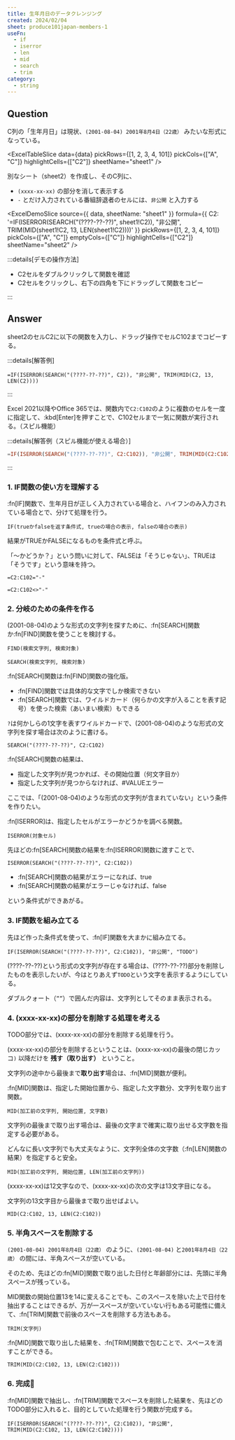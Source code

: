 ```yaml
---
title: 生年月日のデータクレンジング
created: 2024/02/04
sheet: produce101japan-members-1
useFn:
  - if
  - iserror
  - len
  - mid
  - search
  - trim
category:
  - string
---
```



<InitializeExcelModule />

## Question

C列の「生年月日」は現状、`(2001-08-04) 2001年8月4日（22歳）` みたいな形式になっている。

<ExcelTableSlice
  data={data}
  pickRows={[1, 2, 3, 4, 101]}
  pickCols={["A", "C"]}
  highlightCells={["C2"]}
  sheetName="sheet1"
/>

別なシート（sheet2）を作成し、そのC列に、

- `(xxxx-xx-xx)` の部分を消して表示する
- `-` とだけ入力されている番組辞退者のセルには、`非公開` と入力する

<ExcelDemoSlice
  source={{ data, sheetName: "sheet1" }}
  formula={{
    C2: '=IF(ISERROR(SEARCH("(????-??-??)", sheet1!C2)), "非公開", TRIM(MID(sheet1!C2, 13, LEN(sheet1!C2))))'
  }}
  pickRows={[1, 2, 3, 4, 101]}
  pickCols={["A", "C"]}
  emptyCols={["C"]}
  highlightCells={["C2"]}
  sheetName="sheet2"
/>

:::details[デモの操作方法]

- C2セルをダブルクリックして関数を確認
- C2セルをクリックし、右下の四角を下にドラッグして関数をコピー

:::

## Answer

sheet2のセルC2に以下の関数を入力し、ドラッグ操作でセルC102までコピーする。

:::details[解答例]

```
=IF(ISERROR(SEARCH("(????-??-??)", C2)), "非公開", TRIM(MID(C2, 13, LEN(C2))))
```

:::

Excel 2021以降やOffice 365では、関数内で`C2:C102`のように複数のセルを一度に指定して、:kbd[Enter]を押すことで、C102セルまで一気に関数が実行される。（スピル機能）

:::details[解答例（スピル機能が使える場合）]

```elm caption="「C2」ではなく「C2:C102」のようにセル範囲を指定"
=IF(ISERROR(SEARCH("(????-??-??)", C2:C102)), "非公開", TRIM(MID(C2:C102, 13, LEN(C2:C102))))
```

:::

### 1. IF関数の使い方を理解する

:fn[IF]関数で、生年月日が正しく入力されている場合と、ハイフンのみ入力されている場合とで、分けて処理を行う。

```
IF(trueかfalseを返す条件式, trueの場合の表示, falseの場合の表示)
```

結果がTRUEかFALSEになるものを条件式と呼ぶ。

「〜かどうか？」という問いに対して、FALSEは「そうじゃない」、TRUEは「そうです」という意味を持つ。

```
=C2:C102="-"
```

```
=C2:C102<>"-"
```

### 2. 分岐のための条件を作る

(2001-08-04)のような形式の文字列を探すために、:fn[SEARCH]関数か:fn[FIND]関数を使うことを検討する。

```
FIND(検索文字列, 検索対象)
```

```
SEARCH(検索文字列, 検索対象)
```

:fn[SEARCH]関数は:fn[FIND]関数の強化版。

- :fn[FIND]関数では具体的な文字でしか検索できない
- :fn[SEARCH]関数では、ワイルドカード（何らかの文字が入ることを表す記号）を使った検索（あいまい検索）もできる

`?`は何かしらの1文字を表すワイルドカードで、(2001-08-04)のような形式の文字列を探す場合は次のように書ける。

```
SEARCH("(????-??-??)", C2:C102)
```

:fn[SEARCH]関数の結果は、

- 指定した文字列が見つかれば、その開始位置（何文字目か）
- 指定した文字列が見つからなければ、#VALUEエラー

ここでは、「(2001-08-04)のような形式の文字列が含まれていない」という条件を作りたい。

:fn[ISERROR]は、指定したセルがエラーかどうかを調べる関数。

```
ISERROR(対象セル)
```

先ほどの:fn[SEARCH]関数の結果を:fn[ISERROR]関数に渡すことで、

```
ISERROR(SEARCH("(????-??-??)", C2:C102))
```

- :fn[SEARCH]関数の結果がエラーになれば、true
- :fn[SEARCH]関数の結果がエラーじゃなければ、false

という条件式ができあがる。

### 3. IF関数を組み立てる

先ほど作った条件式を使って、:fn[IF]関数を大まかに組み立てる。

```
IF(ISERROR(SEARCH("(????-??-??)", C2:C102)), "非公開", "TODO")
```

(????-??-??)という形式の文字列が存在する場合は、(????-??-??)部分を削除したものを表示したいが、今はとりあえず`TODO`という文字を表示するようにしている。

ダブルクォート（`””`）で囲んだ内容は、文字列としてそのまま表示される。

### 4. (xxxx-xx-xx)の部分を削除する処理を考える

TODO部分では、(xxxx-xx-xx)の部分を削除する処理を行う。

(xxxx-xx-xx)の部分を削除するということは、(xxxx-xx-xx)の最後の閉じカッコ`)` 以降だけを **残す（取り出す）** ということ。

文字列の途中から最後まで**取り出す**場合は、:fn[MID]関数が便利。

:fn[MID]関数は、指定した開始位置から、指定した文字数分、文字列を取り出す関数。

```
MID(加工前の文字列, 開始位置, 文字数)
```

文字列の最後まで取り出す場合は、最後の文字まで確実に取り出せる文字数を指定する必要がある。

どんなに長い文字列でも大丈夫なように、文字列全体の文字数（:fn[LEN]関数の結果）を指定すると安全。

```
MID(加工前の文字列, 開始位置, LEN(加工前の文字列))
```

(xxxx-xx-xx)は12文字なので、(xxxx-xx-xx)の次の文字は13文字目になる。

文字列の13文字目から最後まで取り出せばよい。

```
MID(C2:C102, 13, LEN(C2:C102))
```

### 5. 半角スペースを削除する

`(2001-08-04) 2001年8月4日（22歳）` のように、`(2001-08-04)` と`2001年8月4日（22歳）` の間には、半角スペースが空いている。

そのため、先ほどの:fn[MID]関数で取り出した日付と年齢部分には、先頭に半角スペースが残っている。

MID関数の開始位置13を14に変えることでも、このスペースを除いた上で日付を抽出することはできるが、万が一スペースが空いていない行もある可能性に備えて、:fn[TRIM]関数で前後のスペースを削除する方法もある。

```
TRIM(文字列)
```

:fn[MID]関数で取り出した結果を、:fn[TRIM]関数で包むことで、スペースを消すことができる。

```
TRIM(MID(C2:C102, 13, LEN(C2:C102)))
```

### 6. 完成🎉

:fn[MID]関数で抽出し、:fn[TRIM]関数でスペースを削除した結果を、先ほどのTODO部分に入れると、目的としていた処理を行う関数が完成する。

```
IF(ISERROR(SEARCH("(????-??-??)", C2:C102)), "非公開", TRIM(MID(C2:C102, 13, LEN(C2:C102))))
```

